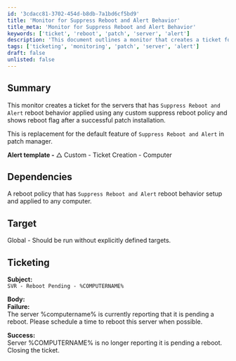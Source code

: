```yaml
---
id: '3cdacc81-3702-454d-b8db-7a1bd6cf5bd9'
title: 'Monitor for Suppress Reboot and Alert Behavior'
title_meta: 'Monitor for Suppress Reboot and Alert Behavior'
keywords: ['ticket', 'reboot', 'patch', 'server', 'alert']
description: 'This document outlines a monitor that creates a ticket for servers with the Suppress Reboot and Alert reboot behavior applied. It details how the monitor functions after a successful patch installation, replacing the default feature in the patch manager.'
tags: ['ticketing', 'monitoring', 'patch', 'server', 'alert']
draft: false
unlisted: false
---
```

## Summary

This monitor creates a ticket for the servers that has `Suppress Reboot and Alert` reboot behavior applied using any custom suppress reboot policy and shows reboot flag after a successful patch installation.

This is replacement for the default feature of `Suppress Reboot and Alert` in patch manager.

**Alert template -** △ Custom - Ticket Creation - Computer

## Dependencies

A reboot policy that has `Suppress Reboot and Alert` reboot behavior setup and applied to any computer.

## Target

Global - Should be run without explicitly defined targets.

## Ticketing

**Subject:**  
`SVR - Reboot Pending - %COMPUTERNAME%`

**Body:**  
**Failure:**  
The server %computername% is currently reporting that it is pending a reboot. Please schedule a time to reboot this server when possible.

**Success:**  
Server %COMPUTERNAME% is no longer reporting it is pending a reboot. Closing the ticket.











